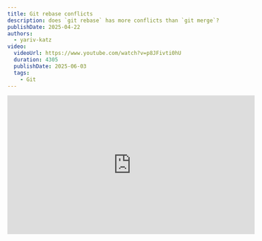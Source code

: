 ```yaml
---
title: Git rebase conflicts
description: does `git rebase` has more conflicts than `git merge`?
publishDate: 2025-04-22
authors:
  - yariv-katz
video:
  videoUrl: https://www.youtube.com/watch?v=p8JFivti0hU
  duration: 4305
  publishDate: 2025-06-03
  tags:
    - Git
---
```


<div class="not-content flex">
	<iframe
		className="mx-auto mb-10"
		width="560"
		height="315"
		src="https://www.youtube.com/embed/p8JFivti0hU?si=vZZG008EZV5I77n2"
		title="YouTube video player"
		frameBorder="0"
		allow="accelerometer; autoplay; clipboard-write; encrypted-media; gyroscope; picture-in-picture; web-share"
		allowFullScreen
	/>
</div>

I see many developers struggle with using `git rebase` and I think the main reason of the struggle is 
caused by the conflicts that arise when rebasing.  
So right from the start let's clarify something:
**Does `git rebase` has more conflicts than `merge`?**:  
The answer is if you **know what you are doing** than usually no - the number of conflicts will be the same.  
The **know what you are doing** is often the problem.
If you are working in a branch and your commits are **messy** (We will explain what messy means) then you will have tons of conflicts when working with `rebase`.
In this article we will try and understand how `git rebase` works, and why we have so many conflicts when rebasing.

## Rebase and Merge

Let's start by understanding what `git rebase` and `git merge` are doing.

Our starting point is that we started from a branch called `main`.
We wanted to work on a new feature, so we created a new branch called `feature`.
We created a few commits on the `feature` branch and while we were working on the branch, the `main` branch was updated with new commits.

![feature main commits](https://github.com/ywarezk/academeez/blob/main/src/content/docs/courses/git/rebase-conflicts/feature-main1.png?raw=true)

we are on the `feaure` branch and we want to get the new commits from `main` into our `feature` branch we can do one of two things:

1. We can use `git merge` to merge the `main` branch into our `feature` branch.

```bash
git merge main
```

This assumes we are on the `feature` branch.

2. We can use `git rebase` to rebase our `feature` branch on top of the `main` branch.

```bash
git rebase main
```

Let's try and understand what each of these commands does.

### Git Merge

When we run `git merge main` we are **telling** git to merge the `main` branch into our current branch.
Git will create a new commit that combines the changes from both branches.
This new commit will have two parents: the last commit on the `main` branch and the last commit on the `feature` branch.

![merge main](https://github.com/ywarezk/academeez/blob/main/src/content/docs/courses/git/rebase-conflicts/merge-main.png?raw=true)

Notice that a new commit was added on the `feature` branch.

### Conflicts with Merge

Let's examine the image above and imagine that on the `feature` branch in commit `1` we installed some package using `npm install <some-package1>`.
Then in the same branch in commit `3` we installed another package using `npm install <some-package2>`.
So in commit `1` and commit `3` we have changes in the `package.json` file.

Now let's imagine in the `main` branch in commit `C` another developer installed a package using `npm install <some-package3>`.
So in commit `C` we also have changes in the `package.json` file.
Now when we try to merge the `main` branch into our `feature` branch, there is a good chance that we will have a conflict in the `package.json` file.

Let's define 2 concepts that relate to conflicts and their value when doing a merge:
- `ours` - the changes that we made in our branch (the `feature` branch).
- `theirs` - the changes that were made in the other branch (the `main` branch).

In the following conflict we will have a conflict on the `package.json` file, where `ours` is the aggregated change in `package.json` from commit `1` and commit `3` and `theirs` is the change in `package.json` from commit `C`.

So we will have one conflict to solve on the `package.json` file.

### Git Rebase

When we run `git rebase main` we are telling git to take all the commits from the `feature` branch and replay them on top of the `main` branch.
Git will take each commit from the `feature` branch and apply it on top of the `main` branch.
This means that the commits from the `feature` branch will be added to the `main` branch one by one.

![rebase main](https://github.com/ywarezk/academeez/blob/main/src/content/docs/courses/git/rebase-conflicts/rebase-anim4.gif?raw=true)

### Conflicts with Rebase

Same conflict scenario as before. we installed some package using `npm install <some-package1>` in commit `1` and in commit `3` we installed another package using `npm install <some-package2>`.
In the `main` branch in commit `C` another developer installed a package using `npm install <some-package3>`.

Let's define 2 concepts that relate to conflicts and their value when doing a rebase - Notice that the `ours` and `theirs` are different than the merge:
- `ours` - represet the branch that we rebase on top of (the `main` branch).
- `theirs` - represent the commit that we are trying to rebase (the `feature` branch).

Now here is the catch:
When we rebase we might have conflicts on every commit that we are trying to rebase.
So in our case we will have a conflict on commit `1` that introduced a change in `package.json` that we will have to solve before the rebase can continue.
Then we will have to solve another conflict on `package.json` in commit `3`.

This means that in our Rebase example we had to solve 2 conflicts on the `package.json` file, while in the Merge example we only had to solve one conflict on the `package.json` file.

It seems from this example that `git rebase` has more conflicts than `git merge`.
OR IS IT?

### git rebase interactive mode

Rebase interactive mode gives you a chance to edit the commits that you are rebasing. You can change the commit message, squash commits, drop commits, reorder commits, and more.
There are times when we code something commit and then after few commits in the future we realize that a commit we made had issues and needs a bit of change.
We can fix the issue and create a new commit but that's not always the best solution.

Let's try to explain the problem with an example.
Let's say you have a task where you need to install a package that will help you with **PDF** files, and using that package you will have
to read the pdf, and search for a specific string.  
So here is the workflow of the task:
1. You find a popular package `pdf-reader` and you install it.
You create your first commit `chore: install pdf-reader`.
2. You implement reading the pdf and create another commit `feat: read pdf`.

You find out that the package you chose cannot be used for searching for a string in the pdf.
You decide to go with a different package `pdf-lib` that can do the job.

3. you create a new commit `chore: install pdf-lib`.
4. You implement reading the pdf and create a commit 
5. You implement searching for a string in the pdf and create another commit.

Then you realize that the package you chose are not maintained and has a lot of issues.
The you decide to go with a 3rd package `awesome-pdf` which you manage to create all the features you need.
So a commit history in your branch might look like this:

![rebase interactive1](https://github.com/ywarezk/academeez/blob/main/src/content/docs/courses/git/rebase-conflicts/rebase-interactive1.png?raw=true)

That trial and error is not necessarily something you want to keep in your commit history, and at times can be sufficent just placing a trial you did in a commit body instead of creating a full commit.
For example that same commit history can be arranged differently using git rebase interactive mode:

![rebase interactive2](https://github.com/ywarezk/academeez/blob/main/src/content/docs/courses/git/rebase-conflicts/rebase-interactive2.png?raw=true)

I would argue that the second commit history is much cleaner and easier to understand.
And what about conflicts?

If we take the previous example that we had a conflict on the `package.json`, in the example where we don't arrange and squash our commits properly
we might have conflicts like the number of commits that changed the `package.json` file.
Which means in this example we will have 3 conflicts, on the other hand after arranging and squashing our commits we will have only one conflict on the `package.json` file because only one commit is changing that file.

And to give a few examples how to arrange and maintain a clean commit history, we highly recommend
to read a tutorial we wrote on the topic: [Clean your commits](https://www.academeez.com/courses/git/best-practice/clean-your-commits)

## Convlicts Rebase vs Merge

So actually if we make sure to arrange our commits properly and squash them when needed, then most likely the number of conflicts we will have when rebasing will be the same as the number of conflicts we will have when merging.
The only difference might be if there is changes in the same file that the developer wants to emphasize the changes in different commits.
Changes that are not related to each other and are more suited to a different commit then a remark on the commit body.
Have to say that those are relatively rare, especially if you arrange you work properly to PR's with single responsibility and not a single PR that does everything.
But there are cases when developer choose to split a change on a single file into multiple commits, in that case yes there will be more conflicts, but those changes are aimed for different pr's it makes sense that those changes will be reflected multiple times if that was the choice of the developer.
On the merge side you will suddently have a commit with solved conflicts that reflect different commits from the past, very confusing in terms of looking back at the commit history.

So bottom line if you arrange your PR properly 99% of the time - same conflicts, the 1% is your choice but it's actually better in terms of commit history.

## What about pull?

To understand how pull affects in terms of conflicts, rebase, and merge, let's think about the following scenario:
I'm on a branch called `feature` I create 3 commits on that branch.
commit `1` and commit `3` are changing the same file `package.json`.
On the `main` branch a developer pushed a commit with changes to the `package.json` file.

![git pull](https://github.com/ywarezk/academeez/blob/main/src/content/docs/courses/git/rebase-conflicts/pull1.png?raw=true)

This image describe the scenario, we want to examine what happens on different pull commands.

### git pull

`git pull` with no additional argument will pull from the upstread branch (provided there is one) and merge the changes into the current branch.
Meaning if we are on the `feature` branch and we run `git pull` it will `git fetch` to get the latest changes to the local repository and then it will merge the changes into the `feature` branch from the upstream of the `feature` branch (usually `origin/feature`).

so provided that your remote name is `origin` and the upstream branch is `origin/feature`, the command will be equivalent to:

```bash
git fetch origin
git merge origin/feature
```

and a more explicit command would be:

```bash
git pull origin feature
```

which in this case will be equivalent.

### git pull origin main

If I'm on the branch `feature` and I run `git pull origin main`, it will fetch the changes from the `main` branch and merge them into the `feature` branch.
This is equivalent to running:

```bash
git fetch origin main
git merge origin/main
```

This means that the changes from the `main` branch will be merged into the `feature` branch.
Merge meaning another commit will be created on the `feature` branch that will combine the changes from both branches.

Notice that the `main` branch is updated in our local repository but not in the working directory, so if we transition to main we won't see the changes.
We will have to run `git pull` to get the changes from the `main` branch into our local repository.

### git pull --rebase

You can also run `git pull` with the `--rebase` option.
So if we are on the `feature` branch and we run:

```bash
git pull --rebase origin main
```

This will fetch the changes from the upstream branch and rebase the current branch on top of the upstream branch.
This is equivalent to running:

```bash
git fetch origin main
git rebase origin/main # we are currently on the feature branch
```

Notice that the working directory is not updated with the changes from the `main` branch.
This means the if we transition to the `main` branch we won't see the changes until we run `git pull` to get the changes from the `main` local repository to the working directory.

without the `--rebase` option the default behavior of `git pull` is to merge the changes from the upstream branch into the current branch.
Since I prefer to use `rebase` instead of `merge` I can set the default behavior of `git pull` to `rebase` by running:

```bash
git config pull.rebase true
```

In general I do find it clearer if the working directory is updated with the changes from the upstream branch and local repository, so personally I prefer not to do a `git pull origin main`  directly to my `feature` branch.
I prefer to do a `git pull origin main` to the `main` branch and then do a `git rebase main` to my `feature` branch.
Some developers might look at it as a bit more work, but I find it clearer and easier to understand.

## Conclusion

If your PR branch is organized properly and you are using `git rebase` instead of `git merge` then the number of conflicts you will have when rebasing will be the same as the number of conflicts you will have when merging.
With Rebase there are certain changes in the same file that you choose not to squash to emphasize some change, on those not that common occasions that specific file can have more than
one conflict, but it does make the history cleaner and easier to understand and those changes you want to emphasize are more understandable
if the commit is solved on that specific commit and not one time on the merged version of the change.


